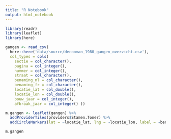 ```yaml
---
title: "R Notebook"
output: html_notebook
---
```


```r
library(readr)
library(leaflet)
library(here)
```

```r
gangen <- read_csv(
  here::here('data/source/decooman_1980_gangen_overzicht.csv'),
  col_types = cols(
    sectie = col_character(),
    pagina = col_integer(),
    nummer = col_integer(),
    straat = col_character(),
    benaming_nl = col_character(),
    benaming_fr = col_character(),
    locatie_lat = col_double(),
    locatie_lon = col_double(),
    bouw_jaar = col_integer(),
    afbraak_jaar = col_integer() ))
```

```r
m.gangen <- leaflet(gangen) %>%
  addProviderTiles(providers$Stamen.Toner) %>%
  addCircleMarkers(lat = ~locatie_lat, lng = ~locatie_lon, label = ~benaming_nl)
```

```r
m.gangen
```

